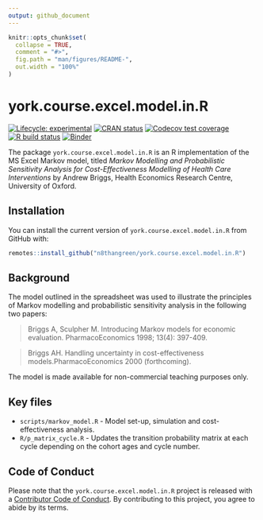 ```yaml
---
output: github_document
---
```


<!-- README.md is generated from README.Rmd. Please edit that file -->

```r
knitr::opts_chunk$set(
  collapse = TRUE,
  comment = "#>",
  fig.path = "man/figures/README-",
  out.width = "100%"
)
```

# york.course.excel.model.in.R

<!-- badges: start -->
[![Lifecycle: experimental](https://img.shields.io/badge/lifecycle-experimental-orange.svg)](https://www.tidyverse.org/lifecycle/#experimental)
[![CRAN status](https://www.r-pkg.org/badges/version/york.course.excel.model.in.R)](https://CRAN.R-project.org/package=york.course.excel.model.in.R)
[![Codecov test coverage](https://codecov.io/gh/n8thangreen/york.course.excel.model.in.R/branch/master/graph/badge.svg)](https://codecov.io/gh/n8thangreen/york.course.excel.model.in.R?branch=master)
[![R build status](https://github.com/n8thangreen/york.course.excel.model.in.R/workflows/R-CMD-check/badge.svg)](https://github.com/n8thangreen/york.course.excel.model.in.R/actions)
[![Binder](https://mybinder.org/badge_logo.svg)](https://mybinder.org/v2/gh/n8thangreen/york.course.excel.model.in.R/HEAD?urlpath=rstudio)
<!-- badges: end -->

The package `york.course.excel.model.in.R` is an R implementation of the MS Excel Markov model, titled
_Markov Modelling and Probabilistic Sensitivity Analysis for Cost-Effectiveness Modelling of Health Care Interventions_
by Andrew Briggs, Health Economics Research Centre, University of Oxford.

## Installation

You can install the current version of `york.course.excel.model.in.R` from GitHub with:

``` r
remotes::install_github("n8thangreen/york.course.excel.model.in.R")
```

## Background

The model outlined in the spreadsheet was used to illustrate the principles of Markov modelling and probabilistic sensitivity analysis in the following two papers:			

> Briggs A, Sculpher M.  Introducing Markov models for economic evaluation. PharmacoEconomics 1998; 13(4): 397-409.

> Briggs AH.  Handling uncertainty in cost-effectiveness models.PharmacoEconomics 2000 (forthcoming).			

The model is made available for non-commercial teaching purposes only.			


## Key files

* `scripts/markov_model.R` - Model set-up, simulation and cost-effectiveness analysis.
* `R/p_matrix_cycle.R` - Updates the transition probability matrix at each cycle depending on the cohort ages and cycle number.


## Code of Conduct

Please note that the `york.course.excel.model.in.R` project is released with a [Contributor Code of Conduct](https://contributor-covenant.org/version/2/0/CODE_OF_CONDUCT.html). By contributing to this project, you agree to abide by its terms.

